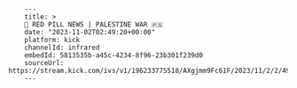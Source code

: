         ---
        title: >
        🔴 RED PILL NEWS | PALESTINE WAR 🇵🇸
        date: "2023-11-02T02:49:20+00:00"
        platform: kick
        channelId: infrared
        embedId: 5813535b-a45c-4234-8f96-23b301f239d0
        sourceUrl: https://stream.kick.com/ivs/v1/196233775518/AXgjmm9Fc61F/2023/11/2/2/49/n4P8fcIMl2ZS/media/hls/master.m3u8
        ---
        
